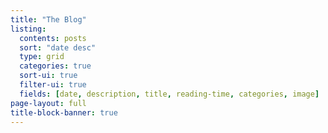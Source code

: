 ```yaml
---
title: "The Blog"
listing:
  contents: posts
  sort: "date desc"
  type: grid
  categories: true
  sort-ui: true
  filter-ui: true
  fields: [date, description, title, reading-time, categories, image]
page-layout: full
title-block-banner: true
---
```




